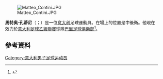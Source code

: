 {{orphan|time=2015-06-24T06:56:30+00:00}}
{{请求翻译|time=2015-06-24T06:56:30+00:00}}

[[File:Matteo_Contini.JPG|thumb]]

'''馬特奥·孔蒂尼'''（{{lang-it|Matteo Contini}}；{{bd|1990年|4月16日}}）是一位[[意大利|意大利]]足球運動員。在場上的位置是中後衛。他現在效力於[[意大利足球乙級聯賽|意大利足球乙級聯賽]]球隊[[巴里足球俱樂部|巴里足球俱樂部]]<ref>{{cite news|url=https://www.atalanta.it/site/paginalive/prima-squadra/Stagione-2013-2014/2013-08/30-08-Contini-e-Scozzarella-alla-Juve-Stabia.html|title=Contini e Scozzarella alla Juve Stabia|date=30 August 2013|accessdate=3 February 2014|publisher=Atalanta BC|language=it|deadurl=yes|archiveurl=https://web.archive.org/web/20140202142649/http://www.atalanta.it/site/paginalive/prima-squadra/Stagione-2013-2014/2013-08/30-08-Contini-e-Scozzarella-alla-Juve-Stabia.html|archivedate=2014-02-02}}</ref>。

==參考資料==
{{Reflist}}

{{DEFAULTSORT: Contini, Matteo}}
[[Category:意大利男子足球运动员|Category:意大利男子足球运动员]]

{{Sport-bio-stub}}